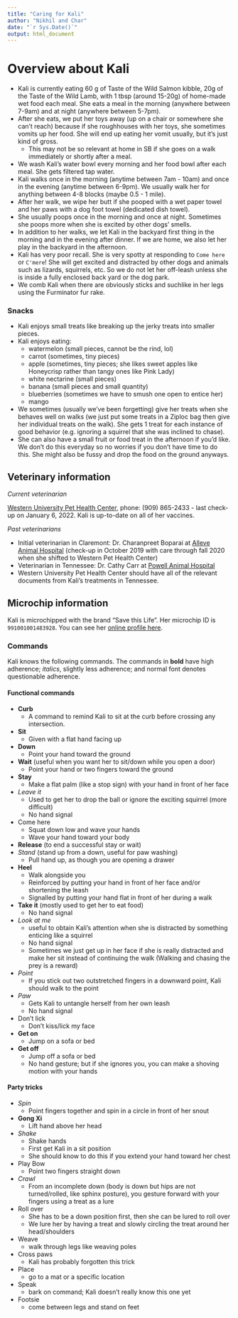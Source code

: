 ```yaml
---
title: "Caring for Kali"
author: "Nikhil and Char"
date: "`r Sys.Date()`"
output: html_document
---
```


# Overview about Kali

* Kali is currently eating 60 g of Taste of the Wild Salmon kibble, 20g of the Taste of the Wild Lamb, with 1 tbsp (around 15-20g) of home-made wet food each meal. She eats a meal in the morning (anywhere between 7-9am) and at night (anywhere between 5-7pm).
* After she eats, we put her toys away (up on a chair or somewhere she can't reach) because if she roughhouses with her toys, she sometimes vomits up her food. She will end up eating her vomit usually, but it's just kind of gross.
  + This may not be so relevant at home in SB if she goes on a walk immediately or shortly after a meal.
* We wash Kali's water bowl every morning and her food bowl after each meal. She gets filtered tap water.
* Kali walks once in the morning (anytime between 7am - 10am) and once in the evening (anytime between 6-9pm). We usually walk her for anything between 4-8 blocks (maybe 0.5 - 1 mile). 
* After her walk, we wipe her butt if she pooped with a wet paper towel and her paws with a dog foot towel (dedicated dish towel).
* She usually poops once in the morning and once at night. Sometimes she poops more when she is excited by other dogs' smells.
* In addition to her walks, we let Kali in the backyard first thing in the morning and in the evening after dinner. If we are home, we also let her play in the backyard in the afternoon.
* Kali has very poor recall. She is very spotty at responding to `Come here` or `C'mere`! She will get excited and distracted by other dogs and animals such as lizards, squirrels, etc. So we do not let her off-leash unless she is inside a fully enclosed back yard or the dog park.
* We comb Kali when there are obviously sticks and suchlike in her legs using the Furminator fur rake.

### Snacks

* Kali enjoys small treats like breaking up the jerky treats into smaller pieces.
* Kali enjoys eating:
  + watermelon (small pieces, cannot be the rind, lol)
  + carrot (sometimes, tiny pieces)
  + apple (sometimes, tiny pieces; she likes sweet apples like Honeycrisp rather than tangy ones like Pink Lady)
  + white nectarine (small pieces)
  + banana (small pieces and small quantity)
  + blueberries (sometimes we have to smush one open to entice her)
  + mango 
* We sometimes (usually we've been forgetting) give her treats when she behaves well on walks (we just put some treats in a Ziploc bag then give her individual treats on the walk). She gets 1 treat for each instance of good behavior (e.g. ignoring a squirrel that she was inclined to chase).
* She can also have a small fruit or food treat in the afternoon if you'd like. We don't do this everyday so no worries if you don't have time to do this. She might also be fussy and drop the food on the ground anyways.

<!--
## Care guide for Kali

### Feeding and general care

* We wash Kali's water bowl every morning and her food bowl after each meal. She gets filtered tap water.
* Kali currently eats [Taste of the Wild](https://www.chewy.com/taste-wild-pacific-stream-grain-free/dp/181318) kibble
    + We estimate her caloric needs to be around 800 KCal/day
    + Her current kibble has a caloric density of 3.6 Kcal/gram
* On inactive days (e.g. no hiking, no trail running), she should eat **100** grams of kibble in the morning and **100** grams of kibble in the evening (or thereabouts; total **200-210** grams).
    + We feed her in the morning and again in the evening because she cannot ingest enough food in one sitting to meet her caloric requirements.
    + Typically we leave her food out for less than an hour--we are trying to encourage her to not graze on her food through the day.
* On active days, she should eat **100** grams of kibble in the morning and **120** grams of kibble in the evening (total: **220** grams).
* She eats at around 8am in the morning and 6pm in the evening. This is fairly flexible, but she is unlikely to be hungry before 8am.
    + Currently she accepts kibble with some chicken sprinkle in the morning.
    + In the evening, her appetite is usually better and she often eats the kibble plain.
* If these tricks do not work, you can try adding a little bit of vegetable oil (we just use olive oil) to her food, or squeezing some watermelon on top of it, or sprinkling some milk.
* We brush Kali's teeth at night. We wet her toothbrush, squeeze some toothpaste on it, and brush it over her teeth. If that is infeasible, you can put some toothpaste on her kong and let her play with that toy. And you can let her lick and chew at her toothbrush with toothpaste on it.
* We comb Kali once every 2-3 days using the Furminator fur rake.

#### Snacks

* Kali enjoys small treats like the Zuke's training bites
* Kali enjoys eating:
  + watermelon (small pieces)
  + carrot (sometimes, tiny pieces)
  + apple (sometimes, tiny pieces; she likes sweet apples like Honeycrisp rather than tangy ones like Pink Lady)
  + white nectarine (small pieces)
  + banana (small pieces and small quantity)
  + blueberries (sometimes we have to smush one open to entice her)
  + mango (and mango lassi)
  + pear (sweeter varieties)
* We give her treats when she behaves well on walks (we just put some Zuke's treats in a Ziploc bag then give her individual treats on the walk). She gets 1 treat for each instance of good behavior (e.g. ignoring a squirrel that she was inclined to chase).
* She can also have a small fruit or food treat in the afternoon. We typically do not table feed her.

Toxic foods for dogs [include](https://www.akc.org/expert-advice/nutrition/fruits-vegetables-dogs-can-and-cant-eat/):

* cherries
* grapes
* chocolate
* onions
* avocado
* stone fruit pits
* citrus (not toxic but unpleasant for them)
-->

## Veterinary information

*Current veterinarian*

[Western University Pet Health Center](https://pethealthcenter.westernu.edu/), phone:  (909) 865-2433 - last check-up on January 6, 2022. Kali is up-to-date on all of her vaccines.

*Past veterinarians*

* Initial veterinarian in Claremont: Dr. Charanpreet Boparai at [Alleve Animal Hospital](http://allevevet.com/staff.php) (check-up in October 2019 with care through fall 2020 when she shifted to Western Pet Health Center)
* Veterinarian in Tennessee: Dr. Cathy Carr at [Powell Animal Hospital](https://www.powellanimalhospital.com/)
* Western University Pet Health Center should have all of the relevant documents from Kali's treatments in Tennessee.

## Microchip information

Kali is microchipped with the brand "Save this Life". Her microchip ID is `991001001483928`. You can see her [online profile here](https://www.savethislife.com/991001001483928).

### Commands

Kali knows the following commands. The commands in **bold** have high adherence; *italics*, slightly less adherence; and normal font denotes questionable adherence.

#### Functional commands

* **Curb**
    + A command to remind Kali to sit at the curb before crossing any intersection.
* **Sit**
    + Given with a flat hand facing up
* **Down**
    + Point your hand toward the ground
* **Wait** (useful when you want her to sit/down while you open a door)
    + Point your hand or two fingers toward the ground
* **Stay**
    + Make a flat palm (like a stop sign) with your hand in front of her face
* *Leave it*
    + Used to get her to drop the ball or ignore the exciting squirrel (more difficult)
    + No hand signal
* Come here
    + Squat down low and wave your hands
    + Wave your hand toward your body
* **Release** (to end a successful stay or wait)
* *Stand* (stand up from a down, useful for paw washing)
    + Pull hand up, as though you are opening a drawer
* **Heel**
    + Walk alongside you
    + Reinforced by putting your hand in front of her face and/or shortening the leash
    + Signalled by putting your hand flat in front of her during a walk
* **Take it** (mostly used to get her to eat food)
    + No hand signal
* *Look at me* 
    + useful to obtain Kali's attention when she is distracted by something enticing like a squirrel
    + No hand signal
    + Sometimes we just get up in her face if she is really distracted and make her sit instead of continuing the walk (Walking and chasing the prey is a reward)
* *Point*
    + If you stick out two outstretched fingers in a downward point, Kali should walk to the point
* *Paw* 
    + Gets Kali to untangle herself from her own leash
    + No hand signal
* Don't lick
    + Don't kiss/lick my face
* **Get on**
    + Jump on a sofa or bed
* **Get off**
    + Jump off a sofa or bed
    + No hand gesture; but if she ignores you, you can make a shoving motion with your hands

#### Party tricks

* *Spin*
    + Point fingers together and spin in a circle in front of her snout
* **Gong Xi**
    + Lift hand above her head
* *Shake* 
    + Shake hands
    + First get Kali in a sit position
    + She should know to do this if you extend your hand toward her chest
* Play Bow
    + Point two fingers straight down
* *Crawl*
    + From an incomplete down (body is down but hips are not turned/rolled, like sphinx posture), you gesture forward with your fingers using a treat as a lure
* Roll over
    + She has to be a down position first, then she can be lured to roll over
    + We lure her by having a treat and slowly circling the treat around her head/shoulders
* Weave 
    + walk through legs like weaving poles
* Cross paws
    + Kali has probably forgotten this trick
* Place
    + go to a mat or a specific location
* Speak
    + bark on command; Kali doesn't really know this one yet
* Footsie
    + come between legs and stand on feet

<!--
### Walking & Exercise

* Kali goes outside twice a day (on two walks, or a walk + hike or run).
* We ask Kali to sit before we put on her collar and leash to reinforce good, calm behavior.
* In addition to her walks, we let Kali in the backyard first thing in the morning and in the evening after dinner. If we are home, we also let her play in the backyard in the afternoon.
  + Kali may poop in the backyard in the morning before eating and before her walk.
* Kali is an escape artist so she cannot be left in the backyard alone for a long time.
* We take her out in the morning between 7:30am - 10am and typically walk her for 10-20 minutes.
    + Usually Kali will poop on a longer walk.
* Her evening walk happens between 6 - 8pm, depending on temperature and day length. This walk is usually 15-20 minutes.
* Throwing the Chuck-It toy with Kali in the backyard (or a fenced in dog run) is a great way to work out some of her excess energy.
* We do not recommend letting Kali be off leash in an unfenced area. Her recall is spotty.
* If Kali is being unruly on a walk, just stop and have her sit until she calms down. Walking and smelling is the ultimate reward for her, so this is an effective way to deal with things like jumping squirrels.
* When other dogs approach Kali to sniff her, she is usually fine. However, if the other dog is overly excited or a male dog who is larger than her, she may raise her hackles. In this case, Kali can be walked away from that situation. She is generally very calm and does not instigate with other dogs. She does like to try and sniff dogs who are smaller than her.
* We use the foot towel to wipe dirt off her feet. If her paws are really dirty, we use the paw wash.
* To use the paw wash, fill it to the halfway or 3/4 mark with water. One by one, stick each of her feet into the paw washer and gently raise and lower the leg so that the squeegees on the side can remove dirt and mud. Then we squeeze the water out of her fur and dry her off with the foot towel.
* When she has pooped, we wet a paper towel and wipe her bottom and tail (especially where the tail may touch her bottom).

### Emergency care

* Clinic in Saratoga: [Saratoga Veterinary Hospital](https://www.saratogavethospital.com/contact)
    + Contact phone: 408-548-0953
    + Hours: Mon - Sat: 8:00 AM - 8:00 PM; Sun: CLOSED
    + Address: 12297 Saratoga Sunnyvale Road, Suite 100, Saratoga, CA 95070
* First choice emergency hospital: [South Bay Animal Hospital & Pet Resort](http://www.sb-animalhospital.com/)
    + Contact phone: 408-899-4791
    + Should be open 24/7, 365 days a year
    + Address: 5188 Moorpark Ave., San Jose, CA 95129
* Back up emergency hospital: [United Veterinary Specialty and Emergency](http://unitedvet.com/)
    + Contact phone: 408-371-6252
    + Address: 905 Dell Ave, Campbell, CA 95008
    + Secondary Location (open overnight on weekdays and all day on weekends): 601 Showers Drive, Mountain View, CA 94040
-->



